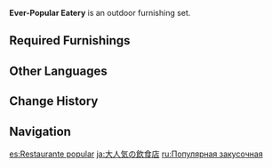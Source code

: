 {{Furnishing Infobox
|id             = 350026
|image          = Furnishing Set Ever-Popular Eatery Display.png
|category       = Outdoor Set
|subcategory    = Set
|quality        = 4
|load           = 580
|adeptal_energy = 360
|description    = Some [[Liyue]] restaurants boast top-quality dishes that will feed any hungry mouth, and patrons visit them in droves every night. These eateries often set up outdoor tables in an effort to retain every customer possible.
|blueprint      = Adeptal Mirror
|adeptal mirror = 2
}}
'''Ever-Popular Eatery''' is an outdoor furnishing set.

==Required Furnishings==
{{Recipe
|type = Furnishing Set
|"Clouds East of Bishui" = 1
|Wooden Outdoor Tea Table = 3
|Liyue Shop: Citywide Favorite = 2
|sort = "Clouds East of Bishui";Wooden Outdoor Tea Table;Liyue Shop: Citywide Favorite
|yield = 0
}}

==Other Languages==
{{Other Languages
|en      = Ever-Popular Eatery
|zhs     = 生意红火的食肆
|zhs_rm  = Shēngyì Hónghuo de Shísì
|zht     = 生意紅火的食肆
|zht_rm  = Shēngyì Hónghuo de Shísì
|zh_tl   = 
|ja      = 大人気の飲食店
|ja_rm   = Daininki no Inshokuten
|ja_tl   = Very Popular Restaurant
|ko      = 인기만점 요릿집
|ko_rm   = In'gimanjeom Yoritjip
|ko_tl   = Very Popular Restaurant
|es      = Restaurante popular
|es_tl   = Popular Restaurant
|fr      = Restaurant populaire
|fr_tl   = Popular Restaurant
|ru      = Популярная закусочная
|ru_tl   = Popular Snack Bar
|th      = ร้านอาหารที่เจริญรุ่งเรือง
|th_rm   = 
|th_tl   = 
|vi      = Tiệm Ăn Đắt Khách
|vi_tl   = 
|de      = Beliebte Gaststätte
|de_tl   = Popular Guesthouses
|id      = Rumah Makan Populer
|id_tl   = Popular Eatery
|pt      = Restaurante Próspero
|pt_tl   = 
|tr      = Popüler Lokanta
|tr_tl   = 
|it      = Ristorante popolare
|it_tl   = 
}}

==Change History==
{{Change History|1.5}}

==Navigation==
{{Furnishing Navbox/Sets|type=regular}}

[[es:Restaurante popular]]
[[ja:大人気の飲食店]]
[[ru:Популярная закусочная]]